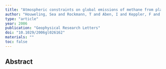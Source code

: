 ```yaml
---
title: "Atmospheric constraints on global emissions of methane from plants"
author: "Houweling, Sea and Rockmann, T and Aben, I and Keppler, F and Krol, Michael and Meirink, JF and Dlugokencky, EJ and Frankenberg, C"
type: "article"
year: 2006
publication: "Geophysical Research Letters"
doi: "10.1029/2006gl026162"
materials: ""
toc: false
---
```


## Abstract

